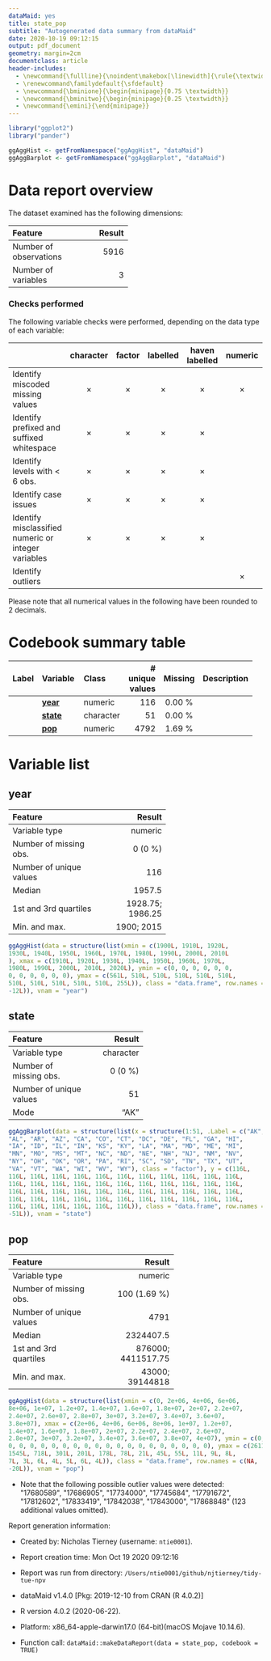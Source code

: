 ```yaml
---
dataMaid: yes
title: state_pop
subtitle: "Autogenerated data summary from dataMaid"
date: 2020-10-19 09:12:15
output: pdf_document
geometry: margin=2cm
documentclass: article
header-includes:
  - \newcommand{\fullline}{\noindent\makebox[\linewidth]{\rule{\textwidth}{0.4pt}}}
  - \renewcommand\familydefault{\sfdefault}
  - \newcommand{\bminione}{\begin{minipage}{0.75 \textwidth}}
  - \newcommand{\bminitwo}{\begin{minipage}{0.25 \textwidth}}
  - \newcommand{\emini}{\end{minipage}}
---
```

```r
library("ggplot2")
library("pander")
```

```r
ggAggHist <- getFromNamespace("ggAggHist", "dataMaid")
ggAggBarplot <- getFromNamespace("ggAggBarplot", "dataMaid")
```

# Data report overview
The dataset examined has the following dimensions:


---------------------------------
Feature                    Result
------------------------ --------
Number of observations       5916

Number of variables             3
---------------------------------




### Checks performed
The following variable checks were performed, depending on the data type of each variable:

---------------------------------------------------------------------------------------------------------------------------------------------------
&nbsp;                                                 character    factor    labelled   haven labelled   numeric    integer    logical     Date   
----------------------------------------------------- ----------- ---------- ---------- ---------------- ---------- ---------- --------- ----------
Identify miscoded missing values                       $\times$    $\times$   $\times$      $\times$      $\times$   $\times$             $\times$ 

Identify prefixed and suffixed whitespace              $\times$    $\times$   $\times$      $\times$                                               

Identify levels with < 6 obs.                          $\times$    $\times$   $\times$      $\times$                                               

Identify case issues                                   $\times$    $\times$   $\times$      $\times$                                               

Identify misclassified numeric or integer variables    $\times$    $\times$   $\times$      $\times$                                               

Identify outliers                                                                                         $\times$   $\times$             $\times$ 
---------------------------------------------------------------------------------------------------------------------------------------------------




Please note that all numerical values in the following have been rounded to 2 decimals.


# Codebook summary table

--------------------------------------------------------------------
Label   Variable      Class         # unique  Missing  Description  
                                      values                        
------- ------------- ----------- ---------- --------- -------------
        **[year]**    numeric            116  0.00 %                

        **[state]**   character           51  0.00 %                

        **[pop]**     numeric           4792  1.69 %                
--------------------------------------------------------------------




# Variable list
## year

\bminione

--------------------------------------------
Feature                               Result
------------------------- ------------------
Variable type                        numeric

Number of missing obs.               0 (0 %)

Number of unique values                  116

Median                                1957.5

1st and 3rd quartiles       1928.75; 1986.25

Min. and max.                     1900; 2015
--------------------------------------------


\emini
\bminitwo
```r
ggAggHist(data = structure(list(xmin = c(1900L, 1910L, 1920L, 
1930L, 1940L, 1950L, 1960L, 1970L, 1980L, 1990L, 2000L, 2010L
), xmax = c(1910L, 1920L, 1930L, 1940L, 1950L, 1960L, 1970L, 
1980L, 1990L, 2000L, 2010L, 2020L), ymin = c(0, 0, 0, 0, 0, 0, 
0, 0, 0, 0, 0, 0), ymax = c(561L, 510L, 510L, 510L, 510L, 510L, 
510L, 510L, 510L, 510L, 510L, 255L)), class = "data.frame", row.names = c(NA, 
-12L)), vnam = "year")
```

\emini




\fullline

## state

\bminione

-------------------------------------
Feature                        Result
------------------------- -----------
Variable type               character

Number of missing obs.        0 (0 %)

Number of unique values            51

Mode                             "AK"
-------------------------------------


\emini
\bminitwo
```r
ggAggBarplot(data = structure(list(x = structure(1:51, .Label = c("AK", 
"AL", "AR", "AZ", "CA", "CO", "CT", "DC", "DE", "FL", "GA", "HI", 
"IA", "ID", "IL", "IN", "KS", "KY", "LA", "MA", "MD", "ME", "MI", 
"MN", "MO", "MS", "MT", "NC", "ND", "NE", "NH", "NJ", "NM", "NV", 
"NY", "OH", "OK", "OR", "PA", "RI", "SC", "SD", "TN", "TX", "UT", 
"VA", "VT", "WA", "WI", "WV", "WY"), class = "factor"), y = c(116L, 
116L, 116L, 116L, 116L, 116L, 116L, 116L, 116L, 116L, 116L, 116L, 
116L, 116L, 116L, 116L, 116L, 116L, 116L, 116L, 116L, 116L, 116L, 
116L, 116L, 116L, 116L, 116L, 116L, 116L, 116L, 116L, 116L, 116L, 
116L, 116L, 116L, 116L, 116L, 116L, 116L, 116L, 116L, 116L, 116L, 
116L, 116L, 116L, 116L, 116L, 116L)), class = "data.frame", row.names = c(NA, 
-51L)), vnam = "state")
```

\emini




\fullline

## pop

\bminione

----------------------------------------------
Feature                                 Result
------------------------- --------------------
Variable type                          numeric

Number of missing obs.            100 (1.69 %)

Number of unique values                   4791

Median                               2324407.5

1st and 3rd quartiles       876000; 4411517.75

Min. and max.                  43000; 39144818
----------------------------------------------


\emini
\bminitwo
```r
ggAggHist(data = structure(list(xmin = c(0, 2e+06, 4e+06, 6e+06, 
8e+06, 1e+07, 1.2e+07, 1.4e+07, 1.6e+07, 1.8e+07, 2e+07, 2.2e+07, 
2.4e+07, 2.6e+07, 2.8e+07, 3e+07, 3.2e+07, 3.4e+07, 3.6e+07, 
3.8e+07), xmax = c(2e+06, 4e+06, 6e+06, 8e+06, 1e+07, 1.2e+07, 
1.4e+07, 1.6e+07, 1.8e+07, 2e+07, 2.2e+07, 2.4e+07, 2.6e+07, 
2.8e+07, 3e+07, 3.2e+07, 3.4e+07, 3.6e+07, 3.8e+07, 4e+07), ymin = c(0, 
0, 0, 0, 0, 0, 0, 0, 0, 0, 0, 0, 0, 0, 0, 0, 0, 0, 0, 0), ymax = c(2611L, 
1545L, 718L, 301L, 201L, 178L, 78L, 21L, 45L, 55L, 11L, 9L, 8L, 
7L, 3L, 6L, 4L, 5L, 6L, 4L)), class = "data.frame", row.names = c(NA, 
-20L)), vnam = "pop")
```

\emini


- Note that the following possible outlier values were detected: \"17680589\", \"17686905\", \"17734000\", \"17745684\", \"17791672\", \"17812602\", \"17833419\", \"17842038\", \"17843000\", \"17868848\" (123 additional values omitted). 



\fullline



Report generation information:

 *  Created by: Nicholas Tierney (username: `ntie0001`).

 *  Report creation time: Mon Oct 19 2020 09:12:16

 *  Report was run from directory: `/Users/ntie0001/github/njtierney/tidy-tue-npv`

 *  dataMaid v1.4.0 [Pkg: 2019-12-10 from CRAN (R 4.0.2)]

 *  R version 4.0.2 (2020-06-22).

 *  Platform: x86_64-apple-darwin17.0 (64-bit)(macOS Mojave 10.14.6).

 *  Function call: `dataMaid::makeDataReport(data = state_pop, codebook = TRUE)`

